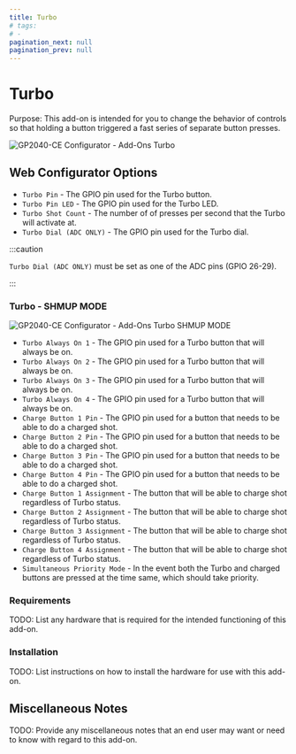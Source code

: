```yaml
---
title: Turbo
# tags:
# -
pagination_next: null
pagination_prev: null
---
```


# Turbo

Purpose: This add-on is intended for you to change the behavior of controls so that holding a button triggered a fast series of separate button presses.

![GP2040-CE Configurator - Add-Ons Turbo](../assets/images/gpc-add-ons-turbo.png)

## Web Configurator Options

- `Turbo Pin` - The GPIO pin used for the Turbo button.
- `Turbo Pin LED` - The GPIO pin used for the Turbo LED.
- `Turbo Shot Count` - The number of of presses per second that the Turbo will activate at.
- `Turbo Dial (ADC ONLY)` - The GPIO pin used for the Turbo dial.

:::caution

`Turbo Dial (ADC ONLY)` must be set as one of the ADC pins (GPIO 26-29).

:::

### Turbo - SHMUP MODE

![GP2040-CE Configurator - Add-Ons Turbo SHMUP MODE](../assets/images/gpc-add-ons-turbo-shmup.png)

- `Turbo Always On 1` - The GPIO pin used for a Turbo button that will always be on.
- `Turbo Always On 2` - The GPIO pin used for a Turbo button that will always be on.
- `Turbo Always On 3` - The GPIO pin used for a Turbo button that will always be on.
- `Turbo Always On 4` - The GPIO pin used for a Turbo button that will always be on.
- `Charge Button 1 Pin` - The GPIO pin used for a button that needs to be able to do a charged shot.
- `Charge Button 2 Pin` - The GPIO pin used for a button that needs to be able to do a charged shot.
- `Charge Button 3 Pin` - The GPIO pin used for a button that needs to be able to do a charged shot.
- `Charge Button 4 Pin` - The GPIO pin used for a button that needs to be able to do a charged shot.
- `Charge Button 1 Assignment` - The button that will be able to charge shot regardless of Turbo status.
- `Charge Button 2 Assignment` - The button that will be able to charge shot regardless of Turbo status.
- `Charge Button 3 Assignment` - The button that will be able to charge shot regardless of Turbo status.
- `Charge Button 4 Assignment` - The button that will be able to charge shot regardless of Turbo status.
- `Simultaneous Priority Mode` - In the event both the Turbo and charged buttons are pressed at the time same, which should take priority.

### Requirements

TODO: List any hardware that is required for the intended functioning of this add-on.

### Installation

TODO: List instructions on how to install the hardware for use with this add-on.

## Miscellaneous Notes

TODO: Provide any miscellaneous notes that an end user may want or need to know with regard to this add-on.
